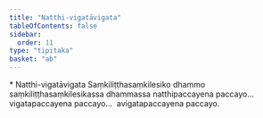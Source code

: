 ```yaml
---
title: "Natthi-vigatāvigata"
tableOfContents: false
sidebar:
  order: 11
type: "tipitaka"
basket: "ab"
---
```



<DynamicBreadcrumb />

<Paragraph type="center">
* Natthi-vigatāvigata
</Paragraph>

<Division number="30">

<Paragraph number="2907">
Saṃkiliṭṭhasaṃkilesiko dhammo saṃkiliṭṭhasaṃkilesikassa dhammassa natthipaccayena paccayo…  vigatapaccayena paccayo…  avigatapaccayena paccayo.
</Paragraph>
</Division>